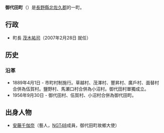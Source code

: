 {{日本町村|
自治體名=御代田|
町村=町|
圖像=[[File:Yukawa_Dam_lake.jpg|240px]]|
圖像說明=[[湯川水庫|湯川水庫]]|
町村章=|
日文原名=御代田町|
平假名=みよたまち|
羅馬字拼音=Miyota-machi|
都道府縣=長野縣|
支廳=|
郡=北佐久郡|
編號=20323-8|
面積=53.78|
邊界未定=|
人口=14,319|
統計時間=2007年8月1日|
自治體=[[小諸市|小諸市]]、[[佐久市|佐久市]]、[[輕井澤町|輕井澤町]]<br />
[[群馬縣|群馬縣]]：[[嬬戀村|嬬戀村]]|
樹=|
花=|
鳥=|
其他象徵物=|
其他象徵=|
郵遞區號=389-0292|
所在地=北佐久郡御代田町大字御代田2464-2|
電話號碼=267-32-3111|
外部連結=http://www.town.miyota.nagano.jp/index.htm|
經度=|
緯度=|
地圖=|
註記=
}}
'''御代田町'''（{{jpn|j=御代田町|hg=みよたまち|rm=Miyota machi|f=y}}）是[[長野縣|長野縣]][[北佐久郡|北佐久郡]]的一町。

==行政==
*町長 [[茂木祐司|茂木祐司]]（2007年2月28日 就任）

==历史==
===沿革===
*1889年4月1日 - 市町村制施行。草越村、茂澤村、豐昇村、廣戶村、面替村合併為伍賀村。鹽野村、馬瀬口村合併為小沼村。御代田村單獨成立。
*1956年9月30日 - 御代田村、伍賀村、小沼村合併為御代田町。

== 出身人物 ==
* [[安藤千伽奈|安藤千伽奈]]（藝人，[[NGT48|NGT48]]成員，御代田町故鄉大使）

{{長野縣}}{{Authority control}}